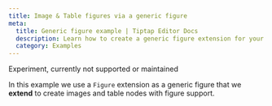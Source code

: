 ```yaml
---
title: Image & Table figures via a generic figure
meta:
  title: Generic figure example | Tiptap Editor Docs
  description: Learn how to create a generic figure extension for your Tiptap Editor with an easy example. More in our docs!
  category: Examples
---
```



<Callout variant="warning" title="Experiment">
  Experiment, currently not supported or maintained
</Callout>

In this example we use a `Figure` extension as a generic figure that we **extend** to create images and table nodes with figure support.

<CodeDemo path="/Experiments/GenericFigure" />
